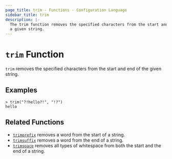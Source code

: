 ```yaml
---
page_title: trim - Functions - Configuration Language
sidebar_title: trim
description: |-
  The trim function removes the specified characters from the start and end of
  a given string.
---
```


# `trim` Function

`trim` removes the specified characters from the start and end of the given
string.

## Examples

```shell-session
> trim("?!hello?!", "!?")
hello
```

## Related Functions

- [`trimprefix`](/docs/hcl2/functions/string/trimprefix) removes a word from the start of a string.
- [`trimsuffix`](/docs/hcl2/functions/string/trimsuffix) removes a word from the end of a string.
- [`trimspace`](/docs/hcl2/functions/string/trimspace) removes all types of whitespace from
  both the start and the end of a string.
